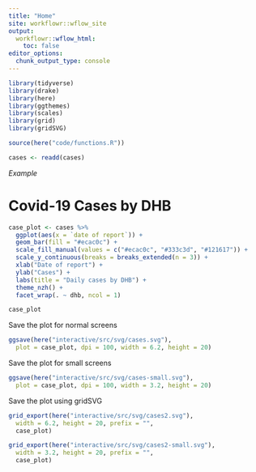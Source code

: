 ```yaml
---
title: "Home"
site: workflowr::wflow_site
output:
  workflowr::wflow_html:
    toc: false
editor_options:
  chunk_output_type: console
---
```


```r
library(tidyverse)
library(drake)
library(here)
library(ggthemes)
library(scales)
library(grid)
library(gridSVG)

source(here("code/functions.R"))

cases <- readd(cases)
```

_Example_


# Covid-19 Cases by DHB

```r
case_plot <- cases %>%
  ggplot(aes(x = `date of report`)) +
  geom_bar(fill = "#ecac0c") +
  scale_fill_manual(values = c("#ecac0c", "#333c3d", "#121617")) +
  scale_y_continuous(breaks = breaks_extended(n = 3)) +
  xlab("Date of report") +
  ylab("Cases") +
  labs(title = "Daily cases by DHB") +
  theme_nzh() +
  facet_wrap(. ~ dhb, ncol = 1)

case_plot
```

Save the plot for normal screens

```r
ggsave(here("interactive/src/svg/cases.svg"),
  plot = case_plot, dpi = 100, width = 6.2, height = 20)
```

Save the plot for small screens

```r
ggsave(here("interactive/src/svg/cases-small.svg"),
  plot = case_plot, dpi = 100, width = 3.2, height = 20)
```

Save the plot using gridSVG

```r
grid_export(here("interactive/src/svg/cases2.svg"),
  width = 6.2, height = 20, prefix = "",
  case_plot)

grid_export(here("interactive/src/svg/cases2-small.svg"),
  width = 3.2, height = 20, prefix = "",
  case_plot)
```

